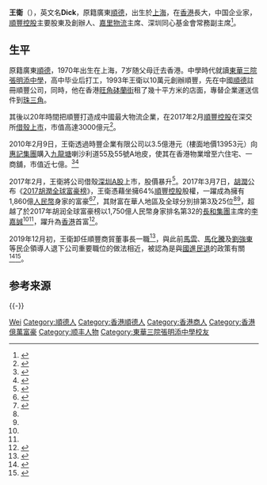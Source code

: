 {{Otheruses|王卫 (外交官)}}
{{Infobox person
| name         = 王卫
| image        =
| image_size   =
| caption      =
| birth_name   = 
| birth_date   = {{birth year and age|1970}}
| birth_place  = {{CHN}}[[上海市|上海市]]
| death_date   = 
| death_place  = 
| death_cause  =
| residence    = {{CHN}}[[廣東省|廣東省]][[深圳市|深圳市]]
| nationality  = {{CNHK}}
| ethnicity    = 
| education    = [[東華三院張明添中學|東華三院張明添中學]]
| occupation   = [[顺丰控股|顺丰控股]]董事长
| salary       =
| religion     = 
| spouse       = 
| children     = 3名
| parents      = 
| relatives    = 
| website      =
| restingplace =
| alma mater   = 
| networth     = 194亿[[美元|美元]]（2018年3月）<ref name=Forbes>{{cite web|title=Wang Wei|url=http://www.forbes.com/profile/wang-wei/|website=Forbes|accessdate=28 Feb 2017|archive-date=2021-12-22|archive-url=https://web.archive.org/web/20211222075342/https://www.forbes.com/profile/wang-wei/|dead-url=no}}</ref>
}}

'''王衛'''（{{bd|1970年}}），英文名'''Dick'''，原籍廣東[[順德|順德]]，出生於[[上海|上海]]，在[[香港|香港]]長大，中国企业家，[[順豐控股|順豐控股]]主要股東及創辦人、[[嘉里物流|嘉里物流]]主席、深圳同心基金會常務副主席<ref>{{Cite web |url=http://www.harmonyclub.cn/directories/changwufuzhuxi/99.html |title=深圳同心基金會 |access-date=2021-12-13 |archive-date=2021-12-13 |archive-url=https://web.archive.org/web/20211213183854/http://www.harmonyclub.cn/directories/changwufuzhuxi/99.html |dead-url=no }}</ref>。

== 生平 ==
原籍廣東[[順德|順德]]，1970年出生在上海，7岁随父母迁去香港。中學時代就讀[[東華三院張明添中學|東華三院張明添中學]]，高中毕业后打工，1993年王衛以10萬元創辦順豐，先在中國[[順德|順德]]註冊順豐公司，同時，他在香港[[旺角|旺角]][[砵蘭街|砵蘭街]]租了幾十平方米的店面，專替企業運送信件到[[珠三角|珠三角]]。

其後以20年時間把順豐打造成中國最大物流企業，在2017年2月[[順豐控股|順豐控股]]在深交所[[借殼上市|借殼上市]]，市值高達3000億元<ref>{{cite web| url =http://finance.sina.com.cn/roll/2017-02-24/doc-ifyavwcv8705916.shtml| title =顺丰控股登“鼎”上市 王卫：迎来新起点| publisher =中国证券网| date =2017年2月24日| access-date =2017-03-01| archive-date =2019-05-08| archive-url =https://web.archive.org/web/20190508095813/http://finance.sina.com.cn/roll/2017-02-24/doc-ifyavwcv8705916.shtml| dead-url =no}}</ref>。

2010年2月9日，王衛透過時豐企業有限公司以3.5億港元（樓面地價13953元）向[[惠記集團|惠記集團]]購入[[九龍塘|九龍塘]]喇沙利道55及55號A地皮，使其在香港物業增至六住宅、一商舖，市值近七億。<ref>{{Cite web|url=http://hk.apple.nextmedia.com/financeestate/art/20170305/19947897|title=王衛在港擁六屋一舖市值近七億|access-date=2017-03-25|archive-date=2017-09-30|archive-url=https://web.archive.org/web/20170930215441/http://hk.apple.nextmedia.com/financeestate/art/20170305/19947897|dead-url=yes}}</ref><ref>{{cite web|url=https://inews.hket.com/article/2860680|title=【名人豪宅】順豐創辦人王衛團隊5億購東半山豪宅　為何在內地「怒刪」豪宅身家報道？|publisher=香港經濟日報|date=2021年5月1日|archiveurl=https://web.archive.org/web/20220626084913/https://inews.hket.com/article/2860680|archivedate=2022|deadurl=no}}</ref>

2017年2月，王衛將公司借殼[[深圳证券交易所|深圳A股]]上市，股價暴升<ref>{{Cite web|url=http://hk.apple.nextmedia.com/realtime/finance/20170228/56364037|title=王衛身家爆升挑機馬雲 |access-date=2017-02-28 |archive-date=2017-09-20 |archive-url=https://web.archive.org/web/20170920141751/http://hk.apple.nextmedia.com/realtime/finance/20170228/56364037 |dead-url=no }}</ref>。2017年3月7日，[[胡潤|胡潤]]公布《[[胡潤百富榜|2017胡潤全球富豪榜]]》，王衛憑藉坐擁64%[[順豐控股|順豐控股]]股權，一躍成為擁有1,860億[[人民幣|人民幣]]身家的富豪<ref name="appledaily20170308">{{cite news |url=http://hk.apple.nextmedia.com/financeestate/art/20170308/19951201 |title=胡潤富豪榜揭盅 王衛超越李嘉誠 |publisher=[[蘋果日報_(香港)|蘋果日報 (香港)]] |date=2017年3月8日 |accessdate=2017年3月23日 |archive-date=2017年9月20日 |archive-url=https://web.archive.org/web/20170920142436/http://hk.apple.nextmedia.com/financeestate/art/20170308/19951201 |dead-url=no }}{{zh-hant}}</ref><ref name="orientaldaily20170308">{{cite news |url=http://orientaldaily.on.cc/cnt/finance/20170308/00202_020.html |title=順豐王衛身家超越李嘉誠 |publisher=[[東方日報_(香港)|東方日報 (香港)]] |date=2017年3月8日 |accessdate=2017年3月23日 |archive-date=2017年5月7日 |archive-url=https://web.archive.org/web/20170507092449/http://orientaldaily.on.cc/cnt/finance/20170308/00202_020.html |dead-url=no }}{{zh-hant}}</ref>，其財富在華人地區及全球分別排第3及25位<ref name="appledaily20170308"/><ref name="orientaldaily20170308"/>，超越了於2017年胡润全球富豪榜以1,750億人民幣身家排名第32的[[長和集團|長和集團]]主席的[[李嘉誠|李嘉誠]]<ref name="appledaily20170308"/><ref name="orientaldaily20170308"/>，躍升為[[香港|香港]]首富<ref>{{cite news |url=http://skypost.ulifestyle.com.hk/article/1691414/順豐借殼上市%20王衛成香港首富 |title=順豐借殼上市 王衛成香港首富 |publisher=[[晴報|晴報]] |date=2017年3月8日 |accessdate=2020年9月14日 |archive-date=2020年8月7日 |archive-url=https://web.archive.org/web/20200807163655/https://skypost.ulifestyle.com.hk/article/1691414/%e9%a0%86%e8%b1%90%e5%80%9f%e6%ae%bc%e4%b8%8a%e5%b8%82%20%e7%8e%8b%e8%a1%9b%e6%88%90%e9%a6%99%e6%b8%af%e9%a6%96%e5%af%8c |dead-url=no }}{{zh-hant}}</ref>。

2019年12月初，王衛卸任順豐商貿董事長一職<ref>{{cite web |author1=股惑 |title=【國進民退？】繼馬雲、馬化騰後「退位」後，王衛卸任順豐商貿董事長 |url=https://businessfocus.io/article/123774/%E5%9C%8B%E9%80%B2%E6%B0%91%E9%80%80-%E7%B9%BC%E9%A6%AC%E9%9B%B2-%E9%A6%AC%E5%8C%96%E9%A8%B0%E5%BE%8C-%E9%80%80%E4%BD%8D-%E5%BE%8C-%E7%8E%8B%E8%A1%9B%E5%8D%B8%E4%BB%BB%E9%A0%86%E8%B1%90%E5%95%86%E8%B2%BF%E8%91%A3%E4%BA%8B%E9%95%B7 |website=Business Focus |accessdate=2019-12-16 |archive-date=2019-12-16 |archive-url=https://web.archive.org/web/20191216025620/https://businessfocus.io/article/123774/%25E5%259C%258B%25E9%2580%25B2%25E6%25B0%2591%25E9%2580%2580-%25E7%25B9%25BC%25E9%25A6%25AC%25E9%259B%25B2-%25E9%25A6%25AC%25E5%258C%2596%25E9%25A8%25B0%25E5%25BE%258C-%25E9%2580%2580%25E4%25BD%258D-%25E5%25BE%258C-%25E7%258E%258B%25E8%25A1%259B%25E5%258D%25B8%25E4%25BB%25BB%25E9%25A0%2586%25E8%25B1%2590%25E5%2595%2586%25E8%25B2%25BF%25E8%2591%25A3%25E4%25BA%258B%25E9%2595%25B7 |dead-url=no }}</ref>，與此前[[馬雲|馬雲]]、[[馬化騰|馬化騰]]及[[劉強東|劉強東]]等民企領導人退下公司重要職位的做法相近，被認為是與[[國進民退|國進民退]]的政策有關<ref>{{cite web |author1=黃捷 |title=王衛卸任順豐商貿公司董事長　9月以來多名重磅民營企業家退下 |url=https://www.hk01.com/%E8%B2%A1%E7%B6%93%E5%BF%AB%E8%A8%8A/408685/%E7%8E%8B%E8%A1%9B%E5%8D%B8%E4%BB%BB%E9%A0%86%E8%B1%90%E5%95%86%E8%B2%BF%E5%85%AC%E5%8F%B8%E8%91%A3%E4%BA%8B%E9%95%B7-9%E6%9C%88%E4%BB%A5%E4%BE%86%E5%A4%9A%E5%90%8D%E9%87%8D%E7%A3%85%E6%B0%91%E7%87%9F%E4%BC%81%E6%A5%AD%E5%AE%B6%E9%80%80%E4%B8%8B |website=香港01 |accessdate=2019-12-16 |archive-date=2019-12-16 |archive-url=https://web.archive.org/web/20191216025633/https://www.hk01.com/%E8%B2%A1%E7%B6%93%E5%BF%AB%E8%A8%8A/408685/%E7%8E%8B%E8%A1%9B%E5%8D%B8%E4%BB%BB%E9%A0%86%E8%B1%90%E5%95%86%E8%B2%BF%E5%85%AC%E5%8F%B8%E8%91%A3%E4%BA%8B%E9%95%B7-9%E6%9C%88%E4%BB%A5%E4%BE%86%E5%A4%9A%E5%90%8D%E9%87%8D%E7%A3%85%E6%B0%91%E7%87%9F%E4%BC%81%E6%A5%AD%E5%AE%B6%E9%80%80%E4%B8%8B |dead-url=no }}</ref><ref>{{cite web |author1=吳介聲 |title=經濟改革結束？中國「國進民退」危機加劇 |url=https://opinion.udn.com/opinion/story/120611/4010345 |accessdate=2019-12-16 |archive-date=2019-12-16 |archive-url=https://web.archive.org/web/20191216025620/https://opinion.udn.com/opinion/story/120611/4010345 |dead-url=no }}</ref>。

== 参考来源 ==
{{Reflist}}

{{-}}
{{start box}}
{{s-bus}}
{{Succession box|新任|吳茜|[[順豐速運|順豐速運]]董事長|1993年－}}
{{end}}

{{中国富豪榜}}

{{Authority control}}
{{DEFAULTSORT:Wang王}}
[[Category:王姓|Wei]]
[[Category:順德人|Category:順德人]]
[[Category:香港順德人|Category:香港順德人]]
[[Category:香港商人|Category:香港商人]]
[[Category:香港億萬富豪|Category:香港億萬富豪]]
[[Category:顺丰人物|Category:顺丰人物]]
[[Category:東華三院張明添中學校友|Category:東華三院張明添中學校友]]